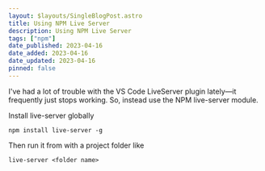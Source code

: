 ```yaml
---
layout: $layouts/SingleBlogPost.astro
title: Using NPM Live Server
description: Using NPM Live Server
tags: ["npm"]
date_published: 2023-04-16
date_added: 2023-04-16
date_updated: 2023-04-16
pinned: false
---
```


I've had a lot of trouble with the VS Code LiveServer plugin lately—it frequently just stops working. So, instead use the NPM live-server module.

Install live-server globally

```
npm install live-server -g
```

Then run it from with a project folder like

```
live-server <folder name>
```
